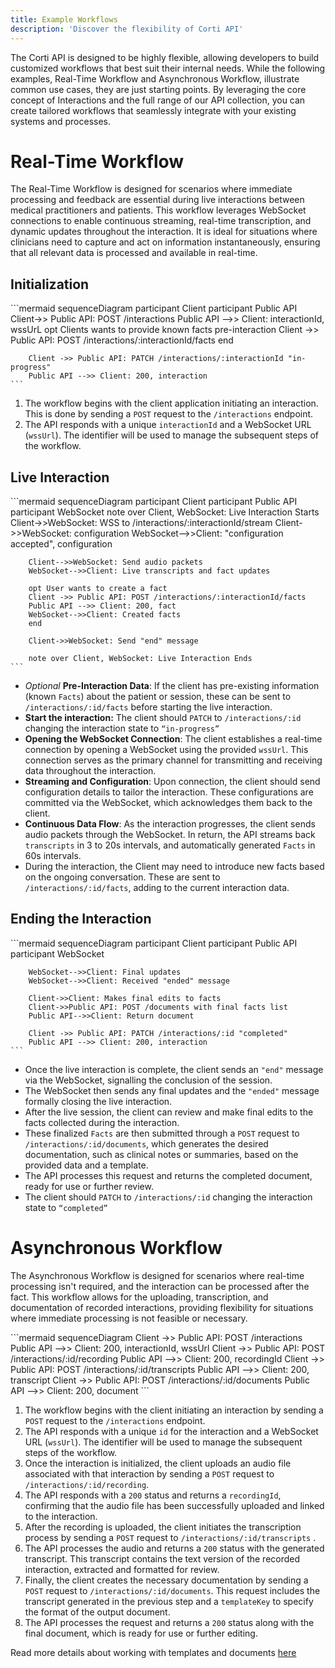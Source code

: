 ```yaml
---
title: Example Workflows
description: 'Discover the flexibility of Corti API'
---
```


The Corti API is designed to be highly flexible, allowing developers to build customized workflows that best suit their internal needs. While the following examples, Real-Time Workflow and Asynchronous Workflow, illustrate common use cases, they are just starting points. By leveraging the core concept of Interactions and the full range of our API collection, you can create tailored workflows that seamlessly integrate with your existing systems and processes.

# Real-Time Workflow
The Real-Time Workflow is designed for scenarios where immediate processing and feedback are essential during live interactions between medical practitioners and patients. This workflow leverages WebSocket connections to enable continuous streaming, real-time transcription, and dynamic updates throughout the interaction. It is ideal for situations where clinicians need to capture and act on information instantaneously, ensuring that all relevant data is processed and available in real-time.

## Initialization


<Card>
  ```mermaid
        sequenceDiagram
        participant Client
        participant Public API
        Client->> Public API: POST /interactions
        Public API -->> Client: interactionId, wssUrL
        opt Clients wants to provide known facts pre-interaction
        Client ->> Public API: POST /interactions/:interactionId/facts
        end

        Client ->> Public API: PATCH /interactions/:interactionId "in-progress"
        Public API -->> Client: 200, interaction
    ```
</Card>

1. The workflow begins with the client application initiating an interaction. This is done by sending a `POST` request to the `/interactions` endpoint.
2. The API responds with a unique `interactionId` and a WebSocket URL (`wssUrl`). The identifier will be used to manage the subsequent steps of the workflow.


## Live Interaction

<Card>
  ```mermaid
        sequenceDiagram
        participant Client
        participant Public API
        participant WebSocket
        note over Client, WebSocket: Live Interaction Starts
        Client->>WebSocket: WSS to /interactions/:interactionId/stream
        Client->>WebSocket: configuration
        WebSocket-->>Client: "configuration accepted", configuration

        Client-->>WebSocket: Send audio packets
        WebSocket-->>Client: Live transcripts and fact updates

        opt User wants to create a fact
        Client ->> Public API: POST /interactions/:interactionId/facts
        Public API -->> Client: 200, fact
        WebSocket-->>Client: Created facts
        end 

        Client->>WebSocket: Send "end" message

        note over Client, WebSocket: Live Interaction Ends
    ```
</Card>

- *Optional* **Pre-Interaction Data**: If the client has pre-existing information (known `Facts`) about the patient or session, these can be sent to `/interactions/:id/facts` before starting the live interaction.
- **Start the interaction:** The client should `PATCH` to `/interactions/:id` changing the interaction state to `“in-progress”`
- **Opening the WebSocket Connection**: The client establishes a real-time connection by opening a WebSocket using the provided `wssUrl`. This connection serves as the primary channel for transmitting and receiving data throughout the interaction.
- **Streaming and Configuration**: Upon connection, the client should send configuration details to tailor the interaction. These configurations are committed via the WebSocket, which acknowledges them back to the client.
- **Continuous Data Flow**: As the interaction progresses, the client sends audio packets through the WebSocket. In return, the API streams back `transcripts` in 3 to 20s intervals, and automatically generated `Facts` in 60s intervals.
- During the interaction, the Client may need to introduce new facts based on the ongoing conversation. These are sent to `/interactions/:id/facts`, adding to the current interaction data.

## Ending the Interaction


<Card>
  ```mermaid
        sequenceDiagram
        participant Client
        participant Public API
        participant WebSocket

        WebSocket-->>Client: Final updates
        WebSocket-->>Client: Received "ended" message

        Client->>Client: Makes final edits to facts
        Client->>Public API: POST /documents with final facts list
        Public API-->>Client: Return document

        Client ->> Public API: PATCH /interactions/:id "completed"
        Public API -->> Client: 200, interaction
    ```
</Card>

- Once the live interaction is complete, the client sends an `"end"` message via the WebSocket, signalling the conclusion of the session.
- The WebSocket then sends any final updates and the `"ended"` message formally closing the live interaction.
- After the live session, the client can review and make final edits to the facts collected during the interaction.
- These finalized `Facts` are then submitted through a `POST` request to `/interactions/:id/documents`, which generates the desired documentation, such as clinical notes or summaries, based on the provided data and a template.
- The API processes this request and returns the completed document, ready for use or further review.
- The client should `PATCH` to `/interactions/:id` changing the interaction state to `“completed”`


# Asynchronous Workflow
The Asynchronous Workflow is designed for scenarios where real-time processing isn't required, and the interaction can be processed after the fact. This workflow allows for the uploading, transcription, and documentation of recorded interactions, providing flexibility for situations where immediate processing is not feasible or necessary.

<Card>
  ```mermaid
        sequenceDiagram
        Client ->> Public API: POST /interactions
        Public API -->> Client: 200, interactionId, wssUrl
        Client ->> Public API: POST /interactions/:id/recording
        Public API -->> Client: 200, recordingId
        Client ->> Public API: POST /interactions/:id/transcripts
        Public API -->> Client: 200, transcript
        Client ->> Public API: POST /interactions/:id/documents
        Public API -->> Client: 200, document
    ```
</Card>

1. The workflow begins with the client initiating an interaction by sending a `POST` request to the `/interactions` endpoint.
2. The API responds with a unique `id` for the interaction and a WebSocket URL (`wssUrl`). The identifier will be used to manage the subsequent steps of the workflow.
3. Once the interaction is initialized, the client uploads an audio file associated with that interaction by sending a `POST` request to `/interactions/:id/recording`.
4. The API responds with a `200` status and returns a `recordingId`, confirming that the audio file has been successfully uploaded and linked to the interaction.
5. After the recording is uploaded, the client initiates the transcription process by sending a `POST` request to `/interactions/:id/transcripts` .
6. The API processes the audio and returns a `200` status with the generated transcript. This transcript contains the text version of the recorded interaction, extracted and formatted for review.
7. Finally, the client creates the necessary documentation by sending a `POST` request to `/interactions/:id/documents`. This request includes the transcript generated in the previous step and a `templateKey` to specify the format of the output document.
8. The API processes the request and returns a `200` status along with the final document, which is ready for use or further editing.

Read more details about working with templates and documents [here](/get_started/templates)


